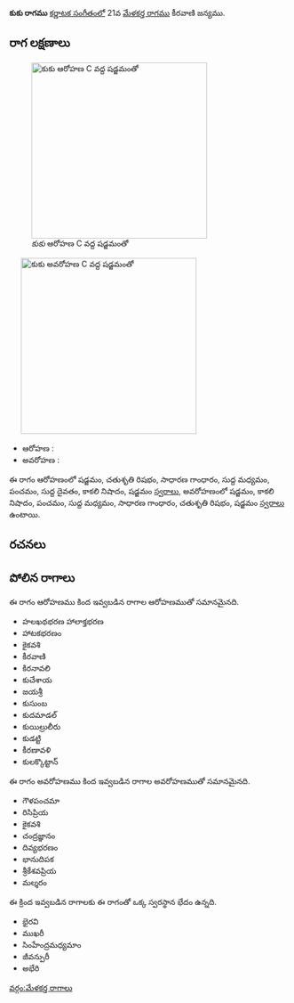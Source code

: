 {{Infobox ragam
	| name          	= కుకు
	| synonym	    	= 
	| mela          	= 
	| chakra        	= 
	| janaka        	= 
	| type          	= సంపూర్ణ-షడవ
	| arohanam      	= {{svaraC|S|R2|G2|M1|P|D1|N3|S'}} 
	| avarohanam    	= {{svaraC|S'|N3|P|M1|G2|R2|S}}
	| jeeva         	=
	| chhaya        	=
	| nyasa         	=
	| vishesha      	= 
	| equivalent  		= 
}}
{{కర్ణాటక సంగీత రాగాలు}}
'''కుకు రాగము''' [[కర్ణాటక సంగీతం]]లో 21వ [[మేళకర్త రాగము]] కీరవాణి జన్యము. 


==రాగ లక్షణాలు==
[[Image:kuku_ar_kb2wiki.png|thumb|right|316px|''కుకు'' ఆరోహణ C వద్ద షడ్జమంతో]]
	[[Image:kuku_av_kb2wiki.png|thumb|right|316px|''కుకు'' అవరోహణ C వద్ద షడ్జమంతో]]

* ఆరోహణ : {{svaraC|S|R2|G2|M1|P|D1|N3|S'}} 
* అవరోహణ : {{svaraC|S'|N3|P|M1|G2|R2|S}}

ఈ రాగం ఆరోహణంలో షడ్జమం, చతుశృతి రిషభం, సాధారణ  గాంధారం, సుద్ద మధ్యమం, పంచమం, సుద్ద దైవతం, కాకలి  నిషాదం, షడ్జమం [[స్వరాలు]], అవరోహణంలో షడ్జమం, కాకలి  నిషాదం, పంచమం, సుద్ద మధ్యమం, సాధారణ  గాంధారం, చతుశృతి రిషభం, షడ్జమం [[స్వరాలు]] ఉంటాయి.

==రచనలు==



==పోలిన రాగాలు==
ఈ రాగం ఆరోహణము కింద ఇవ్వబడిన రాగాల ఆరోహణముతో సమానమైనది.
* హలఖథభరణ హాలాక్తభరణ
* హాటకభరణం
* కైకవశి
* కీరవాణి
* కిరనావలి
* కుచేశాయ
* జయశ్రీ
* కుసుంబ
* కుదమాడల్
* కుయిల్రులీరు
* కుడట్టి
* కీరణావళి
* కులక్కొట్టాన్

ఈ రాగం అవరోహణము కింద ఇవ్వబడిన రాగాల అవరోహణముతో సమానమైనది.
* గౌళపంచమా
* రిసిప్రియ
* కైకవశి
* చంద్రజ్ఞానం
* దివ్యభరణం
* భానుదిపక
* శ్రీకేశవప్రియ
* మల్శరం

ఈ క్రింద ఇవ్వబడిన రాగాలకు ఈ రాగంతో ఒక్క స్వరస్థాన భేదం ఉన్నది.
* భైరవి
* ముఖరీ
* సింహేంద్రమధ్యమాం
*  జీవన్పురీ
* అభేరి



[[వర్గం:మేళకర్త రాగాలు]]